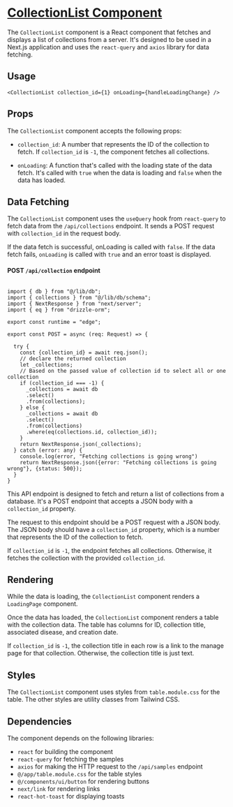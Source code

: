 # [CollectionList Component](https://github.com/AndrewThien/Bio-Bank/blob/master/src/components/CollectionList.tsx)

The `CollectionList` component is a React component that fetches and displays a list of collections from a server. It's designed to be used in a Next.js application and uses the `react-query` and `axios` library for data fetching.

## Usage

```tsx
<CollectionList collection_id={1} onLoading={handleLoadingChange} />
```

## Props

The `CollectionList` component accepts the following props:

- `collection_id`: A number that represents the ID of the collection to fetch. If `collection_id` is `-1`, the component fetches all collections.

- `onLoading`: A function that's called with the loading state of the data fetch. It's called with `true` when the data is loading and `false` when the data has loaded.

## Data Fetching

The `CollectionList` component uses the `useQuery` hook from `react-query` to fetch data from the `/api/collections` endpoint. It sends a POST request with `collection_id` in the request body.

If the data fetch is successful, onLoading is called with `false`. If the data fetch fails, `onLoading` is called with `true` and an error toast is displayed.

#### POST `/api/collection` endpoint

```tsx

import { db } from "@/lib/db";
import { collections } from "@/lib/db/schema";
import { NextResponse } from "next/server";
import { eq } from "drizzle-orm";

export const runtime = "edge";

export const POST = async (req: Request) => {

  try {
    const {collection_id} = await req.json();
    // declare the returned collection
    let _collections;
    // Based on the passed value of collection id to select all or one collection
    if (collection_id === -1) {
      _collections = await db
      .select()
      .from(collections);
    } else {
      _collections = await db
      .select()
      .from(collections)
      .where(eq(collections.id, collection_id));
    }
    return NextResponse.json(_collections);
  } catch (error: any) {
    console.log(error, "Fetching collections is going wrong")
    return NextResponse.json({error: "Fetching collections is going wrong"}, {status: 500}); 
  }
}

```
This API endpoint is designed to fetch and return a list of collections from a database. It's a POST endpoint that accepts a JSON body with a `collection_id` property.

The request to this endpoint should be a POST request with a JSON body. The JSON body should have a `collection_id` property, which is a number that represents the ID of the collection to fetch.

If `collection_id` is `-1`, the endpoint fetches all collections. Otherwise, it fetches the collection with the provided `collection_id`.

## Rendering

While the data is loading, the `CollectionList` component renders a `LoadingPage` component.

Once the data has loaded, the `CollectionList` component renders a table with the collection data. The table has columns for ID, collection title, associated disease, and creation date.

If `collection_id` is `-1`, the collection title in each row is a link to the manage page for that collection. Otherwise, the collection title is just text.

## Styles

The `CollectionList` component uses styles from `table.module.css` for the table. The other styles are utility classes from Tailwind CSS.

## Dependencies

The component depends on the following libraries:

- `react` for building the component
- `react-query` for fetching the samples
- `axios` for making the HTTP request to the `/api/samples` endpoint
- `@/app/table.module.css` for the table styles
- `@/components/ui/button` for rendering buttons
- `next/link` for rendering links
- `react-hot-toast` for displaying toasts